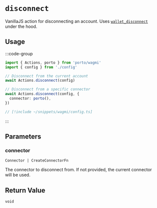 # `disconnect`

VanillaJS action for disconnecting an account. Uses [`wallet_disconnect`](/sdk/rpc/wallet_disconnect) under the hood.

## Usage

:::code-group

```ts twoslash [example.ts]
import { Actions, porto } from 'porto/wagmi'
import { config } from './config'

// Disconnect from the current account
await Actions.disconnect(config)

// Disconnect from a specific connector
await Actions.disconnect(config, {
  connector: porto(),
})
```

```ts twoslash [config.ts] filename="config.ts"
// [!include ~/snippets/wagmi/config.ts]
```

:::

## Parameters

### connector

`Connector | CreateConnectorFn`

The connector to disconnect from. If not provided, the current connector will be used.

## Return Value

`void`